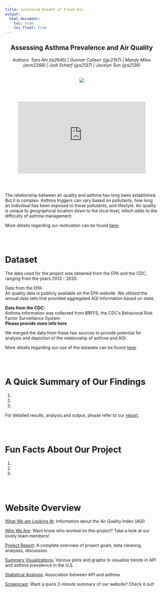 ```yaml
---
title: <center>A Breath of Fresh Air
output:   
  html_document:
    toc: true
    toc_float: true
---
```


<h2 style="text-align: center;" markdown="1">Assessing Asthma Prevalence and Air Quality</h2>
<h6 style="text-align: center;" markdown="1">Authors: Tara Ahi (ta2645)  |  Gunnar Colleen (jgc2157)  |  Mandy Miles (acm2268)  |  Jodi Scharf (jys2137)  |  Jocelyn Sun (jys2136)</h6>
<center><a href=""><img src="images/city_image.jpeg"></a></center>

<br></br>

<center>
<iframe width="420" height="236" src="https://www.youtube.com/embed/3_IoGGijsu4" frameborder="0" allow="accelerometer; autoplay; encrypted-media; gyroscope; picture-in-picture" allowfullscreen></iframe>
</center>

<br></br>

The relationship between air quality and asthma has long been established. But it is complex. Asthma triggers can vary based on pollutants, how long an individual has been exposed to these pollutants, and lifestyle. Air quality is unique to geographical location down to the local level, which adds to the difficulty of asthma management.

More details regarding our motivation can be found [here](report.html#ourmotivation).

<br></br>

# Dataset

The data used for the project was obtained from the EPA and the CDC, ranging from the years 2013 - 2020.

Data from the EPA:  
Air quality data is publicly available on the EPA website. We utilized the annual data sets that provided aggregated AQI information based on state. 

**Data from the CDC:**  
Asthma information was collected from BRFFS, the CDC's Behavioral Risk Factor Surveillance System.   
**Please provide more info here**

We merged the data from these two sources to provide potential for analysis and depiction of the relationship of asthma and AQI.

More details regarding our use of the datasets can be found [here](report.html#data).

<br></br>

# A Quick Summary of Our Findings

1.
2.
3.

For detailed results, analysis and output, please refer to our [report](report.html).

<br></br>

# Fun Facts About Our Project

1.
2.
3.

<br></br>

# Website Overview

[What We are Looking At](background.html): Information about the Air Quality Index (AQI)

[Who We Are](team.html): Want know who worked on this project? Take a look at our lovely team members!

[Project Report](report.html): A complete overview of project goals, data cleaning, analyses, discussion.

[Summary Visualizations](viz.html): Various plots and graphs to visualize trends in API and asthma prevalence in the U.S.

[Statistical Analysis](stats.html): Association between API and asthma 

[Screencast](background.html): Want a quick 2-minute summary of our website? Check it out!



